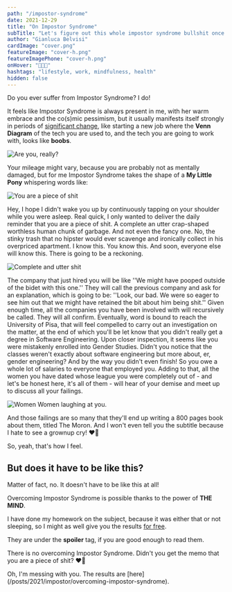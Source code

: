```yaml
---
path: "/impostor-syndrome"
date: 2021-12-29
title: "On Impostor Syndrome"
subTitle: "Let's figure out this whole impostor syndrome bullshit once and for all"
author: "Gianluca Belvisi"
cardImage: "cover.png"
featureImage: "cover-h.png"
featureImagePhone: "cover-h.png"
onHover: "🦄🦄🦄"
hashtags: "lifestyle, work, mindfulness, health"
hidden: false
---
```


Do you ever suffer from Impostor Syndrome? I do!

It feels like Impostor Syndrome is always present in me, with her warm embrace and the co(s)mic pessimism, but it usually manifests itself strongly in periods of [significant change](/leaving-king), like starting a new job where the **Venn Diagram** of the tech you are used to, and the tech you are going to work with, looks like **boobs**.

![Are you, really?](impostor_sm.jpg)

Your mileage might vary, because you are probably not as mentally damaged, but for me Impostor Syndrome takes the shape of a **My Little Pony** whispering words like:

![You are a piece of shit](mlp2.png)


<Pony>
    Hey, I hope I didn't wake you up by continuously tapping on your shoulder while you were asleep.
</Pony>
<Pony>
    Real quick, I only wanted to deliver the daily reminder that you are a piece of shit.
</Pony>
<Pony>
    A complete an utter crap-shaped worthless human chunk of garbage.
</Pony>
<Pony>
    And not even the fancy one. No, the stinky trash that no hipster would ever scavenge and ironically collect in his
    overpriced apartment.
</Pony>
<Pony>
    I know this. You know this. And soon, everyone else will know this.
</Pony>
<Pony>
    There is going to be a reckoning.
</Pony>

![Complete and utter shit](mlp3.png)

<Pony>
    The company that just hired you will be like ''We might have pooped outside of the bidet with this one.''
</Pony>
<Pony>
    They will call the previous company and ask for an explanation, which is going to be: ''Look, our bad. We were
    so eager to see him out that we might have retained the bit about him being shit.''
</Pony>
<Pony>
    Given enough time, all the companies you have been involved with will recursively be called. They will all confirm.
</Pony>
<Pony>
    Eventually, word is bound to reach the University of Pisa, that will feel compelled to carry out an investigation
    on the matter, at the end of which you'll be let know that you didn't really get a degree in Software Engineering.
</Pony>
<Pony>
    Upon closer inspection, it seems like you were mistakenly enrolled into Gender Studies. Didn't you notice that the
    classes weren't exactly about software engineering but more about, er, gender engineering?
</Pony>
<Pony>
    And by the way you didn't even finish! So you owe a whole lot of salaries to everyone that employed you.
</Pony>
<Pony>
    Adding to that, all the women you have dated whose league you were completely out of - and let's be honest here,
    it's all of them - will hear of your demise and meet up to discuss all your failings.
</Pony>

![Women](women.jpg)
<FigureLabel>Women laughing at you.</FigureLabel>

<Pony>
    And those failings are so many that they'll end up writing a 800 pages book about them, titled The Moron.
</Pony>
<Pony>
    And I won't even tell you the subtitle because I hate to see a grownup cry!
</Pony>
<Pony>
    ❤️🦄
</Pony>

So, yeah, that's how I feel.

## But does it have to be like this?

Matter of fact, no. It doesn't have to be like this at all!

Overcoming Impostor Syndrome is possible thanks to the power of **THE MIND**.

I have done my homework on the subject, because it was either that or not sleeping, so I might as well give you the results [for free](https://paypal.me/gianlucabelvisi).

They are under the **spoiler** tag, if you are good enough to read them.

<Spoiler>
    <p>
        <Pony>
            There is no overcoming Impostor Syndrome. Didn't you get the memo that you are a piece of shit?
        </Pony>
        <Pony>
            ❤️🦄
        </Pony>
    </p>
    <p>
        Oh, I'm messing with you. The results are [here](/posts/2021/impostor/overcoming-impostor-syndrome).
    </p>
</Spoiler>


